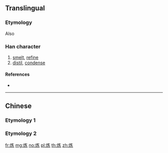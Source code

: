 {{also|煉|鍊}}
{{character info/new}}

==Translingual==
{{Han simplified forms|鍊|錬|炼}}
===Etymology===
{{Han simp|煉|f=柬|t=𫠣}}
Also {{Han simp|鍊|f=柬|t=𫠣|f2=金|t2=火}}
===Han character===
{{Han char|rn=86|rad=火|as=05|sn=9|four=|canj=FKVC|ids=⿰火𫠣}}

# [[smelt]], [[refine]]
# [[distil]], [[condense]]

====References====
* {{Han ref|kx=0669.101|hdz=32195.050|uh=70BC}}

----

==Chinese==
===Etymology 1===
{{zh-see|煉}}

===Etymology 2===
{{zh-see|鍊}}

[[fr:炼]]
[[mg:炼]]
[[no:炼]]
[[pl:炼]]
[[th:炼]]
[[zh:炼]]